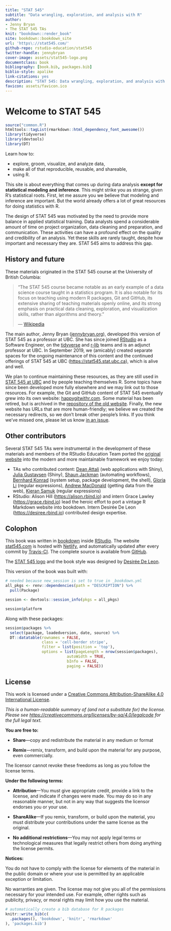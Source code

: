 ```yaml
--- 
title: "STAT 545"
subtitle: "Data wrangling, exploration, and analysis with R"
author: 
- Jenny Bryan
- The STAT 545 TAs
knit: "bookdown::render_book"
site: bookdown::bookdown_site
url: 'https\://stat545.com/'
github-repo: rstudio-education/stat545
twitter-handle: jennybryan
cover-image: assets/stat545-logo.png
documentclass: book
bibliography: [book.bib, packages.bib]
biblio-style: apalike
link-citations: yes
description: "STAT 545: Data wrangling, exploration, and analysis with R."
favicon: assets/favicon.ico
---
```


# Welcome to STAT 545 {-}

```r
source("common.R")
htmltools::tagList(rmarkdown::html_dependency_font_awesome())
library(tidyverse)
library(devtools)
library(DT)
```

Learn how to:

* explore, groom, visualize, and analyze data,
* make all of that reproducible, reusable, and shareable,
* using R.

This site is about everything that comes up during data analysis **except for statistical modeling and inference**. This might strike you as strange, given R's statistical roots. First, let me assure you we believe that modeling and inference are important. But the world already offers a lot of great resources for doing statistics with R.

The design of STAT 545 was motivated by the need to provide more balance in applied statistical training. Data analysts spend a considerable amount of time on project organization, data cleaning and preparation, and communication. These activities can have a profound effect on the quality and credibility of an analysis. Yet these skills are rarely taught, despite how important and necessary they are. STAT 545 aims to address this gap.

## History and future {-}

These materials originated in the STAT 545 course at the University of British Columbia:

> "The STAT 545 course became notable as an early example of a data science course taught in a statistics program. It is also notable for its focus on teaching using modern R packages, Git and GitHub, its extensive sharing of teaching materials openly online, and its strong emphasis on practical data cleaning, exploration, and visualization skills, rather than algorithms and theory." 
>  
> --- [Wikipedia](https://en.wikipedia.org/wiki/Jenny_Bryan)

The main author, Jenny Bryan ([jennybryan.org](https://jennybryan.org)), developed this version of STAT 545 as a professor at UBC. She has since joined [RStudio](https://www.rstudio.com/) as a Software Engineer, on the [tidyverse](https://www.tidyverse.org/) and [r-lib](https://github.com/r-lib/) teams and is an adjunct professor at UBC. In September 2019, we (amicably) created separate spaces for the ongoing maintenance of this content and the continued offerings of STAT 545 at UBC (<https://stat545.stat.ubc.ca>), which is alive and well.

We plan to continue maintaining these resources, as they are still used in [STAT 545 at UBC](https://stat545.stat.ubc.ca) and by people teaching themselves R. Some topics have since been developed more fully elsewhere and we may link out to those resources. For example, the Git and GitHub content of STAT 545 eventually grew into its own website: [happygitwithr.com](https://happygitwithr.com). Some material has been retired, but is archived in the [repository of the old website](https://github.com/STAT545-UBC/STAT545-UBC-original-website). Finally, the new website has URLs that are more human-friendly; we believe we created the necessary redirects, so we don't break other people's links. If you think we've missed one, please let us know [in an issue](https://github.com/rstudio-education/stat545/issues).

## Other contributors {-}

Several STAT 545 TAs were instrumental in the development of these materials and members of the RStudio Education Team ported the [original website](https://github.com/STAT545-UBC/STAT545-UBC-original-website) into the modern and more maintainable framework we enjoy today:

  * TAs who contributed content: [Dean Attali](http://deanattali.com/) (web applications with Shiny), [Julia Gustavsen](https://www.juliagustavsen.com) (Shiny), [Shaun Jackman](http://sjackman.ca) (automating workflows), [Bernhard Konrad](https://twitter.com/BernhardKonrad) (system setup, package development, the shell), [Gloria Li](https://twitter.com/LuolanLi) (regular expressions), [Andrew MacDonald](https://twitter.com/polesasunder) (getting data from the web), [Kieran Samuk](https://ksamuk.github.io) (regular expressions)
  * RStudio: Alison Hill (<https://alison.rbind.io>) and intern Grace Lawley (<https://grace.rbind.io>) lead the heroic effort to port a vintage R Markdown website into bookdown. Intern Desirée De Leon (<https://desiree.rbind.io>) contributed design expertise.

## Colophon {-}

This book was written in [bookdown](http://bookdown.org/) inside [RStudio](http://www.rstudio.com/ide/). The website [stat545.com](https://stat545.com) is hosted with [Netlify](https://www.netlify.com), and automatically updated after every commit by [Travis-CI](https://travis-ci.org). The complete source is available from [GitHub](https://github.com/rstudio-education/stat545).

The [STAT 545 logo](assets/stat545-logo.png) and the book style was designed by [Desirée De Leon](https://desiree.rbind.io/).

This version of the book was built with:

```r
# needed because new_session is set to true in _bookdown.yml
all_pkgs <- renv::dependencies(path = "DESCRIPTION") %>% 
  pull(Package) 

session <- devtools::session_info(pkgs = all_pkgs)

session$platform
```

Along with these packages:

```r
session$packages %>% 
  select(package, loadedversion, date, source) %>% 
  DT::datatable(rownames = FALSE,
                class = 'cell-border stripe',
                filter = list(position = 'top'),
                options = list(pageLength = nrow(session$packages), 
                           autoWidth = TRUE,
                           bInfo = FALSE,
                           paging = FALSE))
```

## License {-}

This work is licensed under a [Creative Commons Attribution-ShareAlike 4.0 International License](https://creativecommons.org/licenses/by-sa/4.0/).

<center>
<i class="fab fa-creative-commons fa-2x"></i><i class="fab fa-creative-commons-by fa-2x"></i><i class="fab fa-creative-commons-sa fa-2x"></i>
</center>

*This is a human-readable summary of (and not a substitute for) the license.
Please see <https://creativecommons.org/licenses/by-sa/4.0/legalcode> for the full legal text.*

**You are free to:**

- **Share**---copy and redistribute the material in any medium or
  format

- **Remix**---remix, transform, and build upon the material for any
  purpose, even commercially.

The licensor cannot revoke these freedoms as long as you follow the
license terms.

**Under the following terms:**

- **Attribution**---You must give appropriate credit, provide a link
  to the license, and indicate if changes were made. You may do so in
  any reasonable manner, but not in any way that suggests the licensor
  endorses you or your use.
  
- **ShareAlike**---If you remix, transform, or build upon the material, you must distribute your contributions under the same license as the original. 

- **No additional restrictions**---You may not apply legal terms or
  technological measures that legally restrict others from doing
  anything the license permits.

**Notices:**

You do not have to comply with the license for elements of the
material in the public domain or where your use is permitted by an
applicable exception or limitation.

No warranties are given. The license may not give you all of the
permissions necessary for your intended use. For example, other rights
such as publicity, privacy, or moral rights may limit how you use the
material.

```r
# automatically create a bib database for R packages
knitr::write_bib(c(
  .packages(), 'bookdown', 'knitr', 'rmarkdown'
), 'packages.bib')
```

